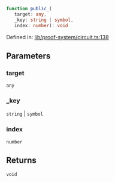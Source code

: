 ```ts
function public_(
   target: any, 
   _key: string | symbol, 
   index: number): void
```

Defined in: [lib/proof-system/circuit.ts:138](https://github.com/o1-labs/o1js/blob/df1ff77af12d7cbbed4a6167f02815fad4f0dceb/src/lib/proof-system/circuit.ts#L138)

## Parameters

### target

`any`

### \_key

`string` | `symbol`

### index

`number`

## Returns

`void`
